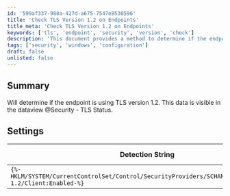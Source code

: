 ```yaml
---
id: '599af337-988a-427d-a675-7547e8530596'
title: 'Check TLS Version 1.2 on Endpoints'
title_meta: 'Check TLS Version 1.2 on Endpoints'
keywords: ['tls', 'endpoint', 'security', 'version', 'check']
description: 'This document provides a method to determine if the endpoint is using TLS version 1.2. It includes details on how to access the relevant data in the dataview under @Security - TLS Status, along with the necessary detection string settings for verification.'
tags: ['security', 'windows', 'configuration']
draft: false
unlisted: false
---
```

## Summary

Will determine if the endpoint is using TLS version 1.2. This data is visible in the dataview @Security - TLS Status.

## Settings

| Detection String                                                                 | Comparator | Result | Applicable OS |
|----------------------------------------------------------------------------------|------------|--------|----------------|
| `{%-HKLM/SYSTEM/CurrentControlSet/Control/SecurityProviders/SCHANNEL/Protocols/TLS 1.2/Client:Enabled-%}` | Equals     | 1      | Windows OS     |













